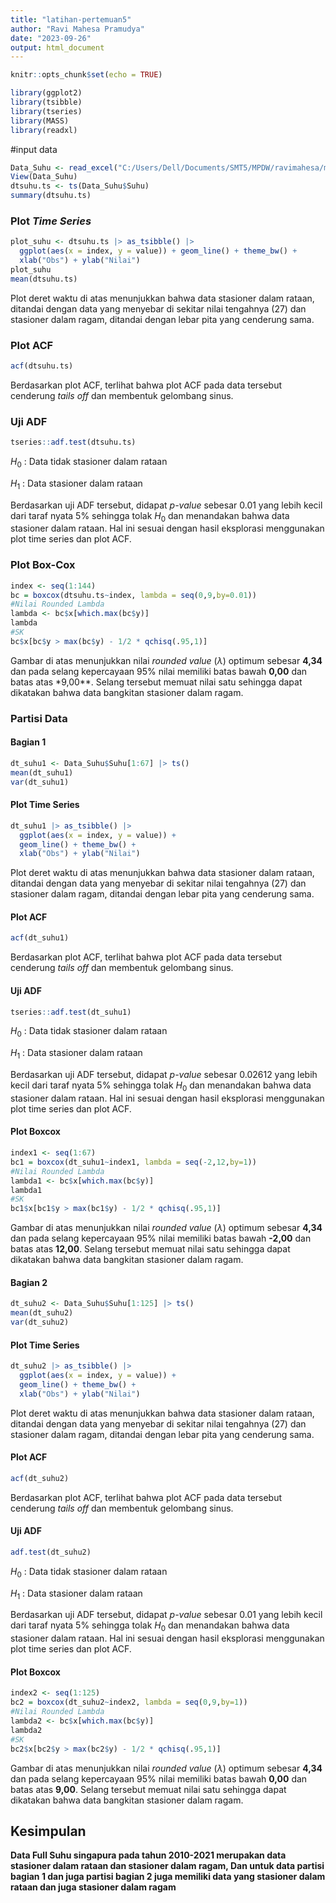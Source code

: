 ---
title: "latihan-pertemuan5"
author: "Ravi Mahesa Pramudya"
date: "2023-09-26"
output: html_document
---

```{r setup, include=FALSE}
knitr::opts_chunk$set(echo = TRUE)
```

```{r}
library(ggplot2)
library(tsibble)
library(tseries)
library(MASS)
library(readxl)
```

#input data

```{r}
Data_Suhu <- read_excel("C:/Users/Dell/Documents/SMT5/MPDW/ravimahesa/mpdw/Data Suhu Singapura 2010-2021.xlsx")
View(Data_Suhu)
dtsuhu.ts <- ts(Data_Suhu$Suhu)
summary(dtsuhu.ts)
```

### Plot *Time Series*

```{r}
plot_suhu <- dtsuhu.ts |> as_tsibble() |> 
  ggplot(aes(x = index, y = value)) + geom_line() + theme_bw() +
  xlab("Obs") + ylab("Nilai")
plot_suhu
mean(dtsuhu.ts)
```

Plot deret waktu di atas menunjukkan bahwa data stasioner dalam rataan, ditandai dengan data yang menyebar di sekitar nilai tengahnya (27) dan stasioner dalam ragam, ditandai dengan lebar pita yang cenderung sama.

### Plot ACF

```{r}
acf(dtsuhu.ts)
```

Berdasarkan plot ACF, terlihat bahwa plot ACF pada data tersebut cenderung *tails off* dan membentuk gelombang sinus.

### Uji ADF

```{r}
tseries::adf.test(dtsuhu.ts)
```

$H_0$ : Data tidak stasioner dalam rataan

$H_1$ : Data stasioner dalam rataan

Berdasarkan uji ADF tersebut, didapat *p-value* sebesar 0.01 yang lebih kecil dari taraf nyata 5% sehingga tolak $H_0$ dan menandakan bahwa data stasioner dalam rataan. Hal ini sesuai dengan hasil eksplorasi menggunakan plot time series dan plot ACF.

### Plot Box-Cox

```{r}
index <- seq(1:144)
bc = boxcox(dtsuhu.ts~index, lambda = seq(0,9,by=0.01))
#Nilai Rounded Lambda
lambda <- bc$x[which.max(bc$y)]
lambda
#SK
bc$x[bc$y > max(bc$y) - 1/2 * qchisq(.95,1)]
```

Gambar di atas menunjukkan nilai *rounded value* ($\lambda$) optimum sebesar **4,34** dan pada selang kepercayaan 95% nilai memiliki batas bawah **0,00** dan batas atas \*9,00\*\*. Selang tersebut memuat nilai satu sehingga dapat dikatakan bahwa data bangkitan stasioner dalam ragam.

### Partisi Data

#### Bagian 1

```{r}
dt_suhu1 <- Data_Suhu$Suhu[1:67] |> ts()
mean(dt_suhu1)
var(dt_suhu1)
```

#### Plot Time Series

```{r}
dt_suhu1 |> as_tsibble() |> 
  ggplot(aes(x = index, y = value)) +
  geom_line() + theme_bw() +
  xlab("Obs") + ylab("Nilai")
```

Plot deret waktu di atas menunjukkan bahwa data stasioner dalam rataan, ditandai dengan data yang menyebar di sekitar nilai tengahnya (27) dan stasioner dalam ragam, ditandai dengan lebar pita yang cenderung sama.

#### Plot ACF

```{r}
acf(dt_suhu1)
```

Berdasarkan plot ACF, terlihat bahwa plot ACF pada data tersebut cenderung *tails off* dan membentuk gelombang sinus.

#### Uji ADF

```{r}
tseries::adf.test(dt_suhu1)
```

$H_0$ : Data tidak stasioner dalam rataan

$H_1$ : Data stasioner dalam rataan

Berdasarkan uji ADF tersebut, didapat *p-value* sebesar 0.02612 yang lebih kecil dari taraf nyata 5% sehingga tolak $H_0$ dan menandakan bahwa data stasioner dalam rataan. Hal ini sesuai dengan hasil eksplorasi menggunakan plot time series dan plot ACF.

#### Plot Boxcox

```{r}
index1 <- seq(1:67)
bc1 = boxcox(dt_suhu1~index1, lambda = seq(-2,12,by=1))
#Nilai Rounded Lambda
lambda1 <- bc$x[which.max(bc$y)]
lambda1
#SK
bc1$x[bc1$y > max(bc1$y) - 1/2 * qchisq(.95,1)]
```

Gambar di atas menunjukkan nilai *rounded value* ($\lambda$) optimum sebesar **4,34** dan pada selang kepercayaan 95% nilai memiliki batas bawah **-2,00** dan batas atas **12,00**. Selang tersebut memuat nilai satu sehingga dapat dikatakan bahwa data bangkitan stasioner dalam ragam.

#### Bagian 2

```{r}
dt_suhu2 <- Data_Suhu$Suhu[1:125] |> ts()
mean(dt_suhu2)
var(dt_suhu2)
```

#### Plot Time Series

```{r}
dt_suhu2 |> as_tsibble() |> 
  ggplot(aes(x = index, y = value)) +
  geom_line() + theme_bw() +
  xlab("Obs") + ylab("Nilai")
```

Plot deret waktu di atas menunjukkan bahwa data stasioner dalam rataan, ditandai dengan data yang menyebar di sekitar nilai tengahnya (27) dan stasioner dalam ragam, ditandai dengan lebar pita yang cenderung sama.

#### Plot ACF

```{r}
acf(dt_suhu2)
```

Berdasarkan plot ACF, terlihat bahwa plot ACF pada data tersebut cenderung *tails off* dan membentuk gelombang sinus.

#### Uji ADF

```{r}
adf.test(dt_suhu2)
```

$H_0$ : Data tidak stasioner dalam rataan

$H_1$ : Data stasioner dalam rataan

Berdasarkan uji ADF tersebut, didapat *p-value* sebesar 0.01 yang lebih kecil dari taraf nyata 5% sehingga tolak $H_0$ dan menandakan bahwa data stasioner dalam rataan. Hal ini sesuai dengan hasil eksplorasi menggunakan plot time series dan plot ACF.

#### Plot Boxcox

```{r}
index2 <- seq(1:125)
bc2 = boxcox(dt_suhu2~index2, lambda = seq(0,9,by=1))
#Nilai Rounded Lambda
lambda2 <- bc$x[which.max(bc$y)]
lambda2
#SK
bc2$x[bc2$y > max(bc2$y) - 1/2 * qchisq(.95,1)]
```

Gambar di atas menunjukkan nilai *rounded value* ($\lambda$) optimum sebesar **4,34** dan pada selang kepercayaan 95% nilai memiliki batas bawah **0,00** dan batas atas **9,00**. Selang tersebut memuat nilai satu sehingga dapat dikatakan bahwa data bangkitan stasioner dalam ragam.

## Kesimpulan

**Data Full Suhu singapura pada tahun 2010-2021 merupakan data stasioner dalam rataan dan stasioner dalam ragam, Dan untuk data partisi bagian 1 dan juga partisi bagian 2 juga memiliki data yang stasioner dalam rataan dan juga stasioner dalam ragam**
